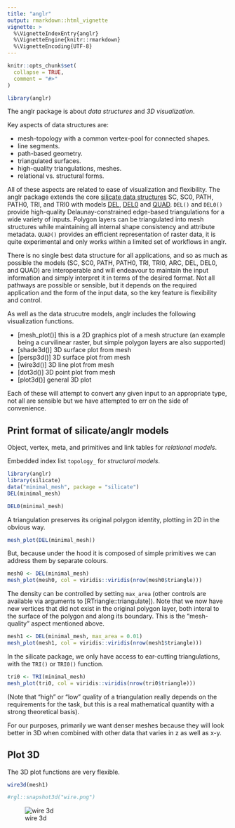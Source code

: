 ```yaml
---
title: "anglr"
output: rmarkdown::html_vignette
vignette: >
  %\VignetteIndexEntry{anglr}
  %\VignetteEngine{knitr::rmarkdown}
  %\VignetteEncoding{UTF-8}
---
```


```r
knitr::opts_chunk$set(
  collapse = TRUE,
  comment = "#>"
)
```

```r
library(anglr)
```

The anglr package is about *data structures* and *3D visualization*. 

Key aspects of data structures are: 

* mesh-topology with a common vertex-pool for connected shapes.
* line segments.
* path-based geometry.
* triangulated surfaces.
* high-quality triangulations, meshes.
* relational vs. structural forms. 

All of these aspects are related to ease of visualization and flexibility. The anglr package extends the core [silicate data structures](https://hypertidy.github.io/silicate/) SC, SC0, PATH, PATH0, TRI, and TRI0 with models [DEL](https://hypertidy.github.io/anglr/reference/DEL.html), [DEL0](https://hypertidy.github.io/anglr/reference/DEL0.html) and [QUAD](https://hypertidy.github.io/anglr/reference/QUAD.html). `DEL()` and `DEL0()` provide high-quality Delaunay-constrained edge-based triangulations for a wide variety of inputs. Polygon layers can be triangulated into mesh structures while maintaining all internal shape consistency and attribute metadata. `QUAD()` provides an efficient representation of raster data, it is quite experimental and only works within a limited set of workflows in anglr. 

There is no single best data structure for all applications, and so as much as possible the models (SC, SC0, PATH, PATH0, TRI, TRI0, ARC, DEL, DEL0, and QUAD) are interoperable and will endeavour to maintain the input information and simply interpret it in terms of the desired format. Not all pathways are possible or sensible, but it depends on the required application and the form of the input data, so the key feature is flexibility and control. 

As well as the data strucutre models, anglr includes the following visualization functions. 

* [mesh_plot()] this is a 2D graphics plot of a mesh structure (an example being a curvilinear raster, but simple polygon layers are also supported)
* [shade3d()] 3D surface plot from mesh 
* [persp3d()] 3D surface plot from mesh
* [wire3d()] 3D line plot from mesh
* [dot3d()] 3D point plot from mesh
* [plot3d()] general 3D plot

Each of these will attempt to convert any given input to an appropriate type, not all are sensible but we have attempted to err on the side of convenience. 

## Print format of silicate/anglr models

Object, vertex, meta, and primitives and link tables for *relational models*.

Embedded index list `topology_` for *structural models*. 

```r
library(anglr)
library(silicate)
data("minimal_mesh", package = "silicate")
DEL(minimal_mesh)

DEL0(minimal_mesh)
```

A triangulation preserves its original polygon identity, plotting in 2D in the obvious way. 

```r
mesh_plot(DEL(minimal_mesh))
```

But, because under the hood it is composed of simple primitives we can address them by separate colours. 

```r
mesh0 <- DEL(minimal_mesh)
mesh_plot(mesh0, col = viridis::viridis(nrow(mesh0$triangle)))
```

The density can be controlled by setting `max_area` (other controls are available via arguments to [RTriangle::triangulate]). Note that we now have new vertices that did not exist in the original polygon layer, both interal to the surface of the polygon and along its boundary. This is the "mesh-quality" aspect mentioned above. 

```r
mesh1 <- DEL(minimal_mesh, max_area = 0.01)
mesh_plot(mesh1, col = viridis::viridis(nrow(mesh1$triangle)))

```

In the silicate package, we only have access to ear-cutting triangulations, with the `TRI()` or `TRI0()` function.


```r
tri0 <- TRI(minimal_mesh)
mesh_plot(tri0, col = viridis::viridis(nrow(tri0$triangle)))
```

(Note that "high" or "low" quality of a triangulation really depends on the requirements for the task, but this is a real mathematical quantity with a strong theoretical basis). 

For our purposes, primarily we want denser meshes because they will look better in 3D when combined with other data that varies in z as well as x-y. 


## Plot 3D

The 3D plot functions are very flexible. 

```r
wire3d(mesh1)

#rgl::snapshot3d("wire.png")
```

![wire 3d][wire3d]




[wire3d]: wire.png "Wire 3D"


